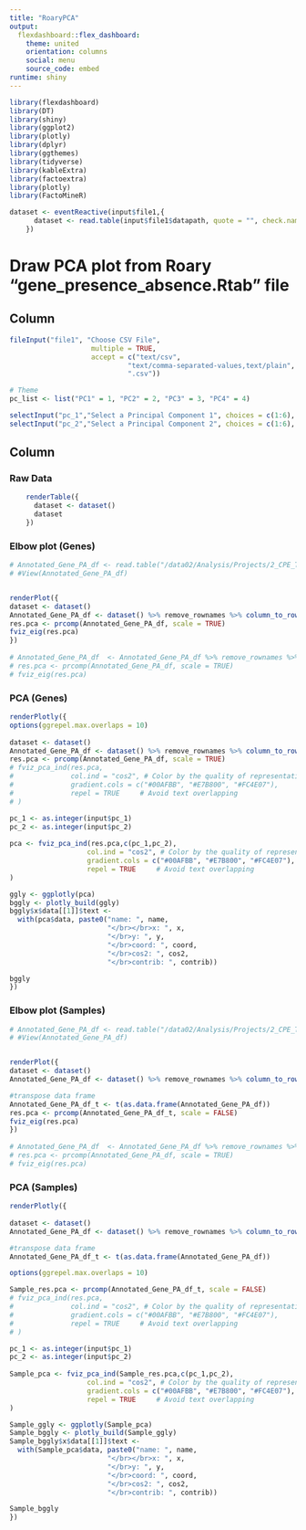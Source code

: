 ```yaml
---
title: "RoaryPCA"
output: 
  flexdashboard::flex_dashboard:
    theme: united
    orientation: columns
    social: menu
    source_code: embed
runtime: shiny
---
```


```r
library(flexdashboard)
library(DT)
library(shiny)
library(ggplot2)
library(plotly)
library(dplyr)
library(ggthemes)
library(tidyverse)
library(kableExtra)
library(factoextra)
library(plotly)
library(FactoMineR)

dataset <- eventReactive(input$file1,{
      dataset <- read.table(input$file1$datapath, quote = "", check.names = FALSE, header = TRUE, sep = "\t")
    })
```

# Draw PCA plot from Roary "gene_presence_absence.Rtab" file

## Column {.sidebar}

```r

fileInput("file1", "Choose CSV File",
                    multiple = TRUE,
                    accept = c("text/csv",
                             "text/comma-separated-values,text/plain",
                             ".csv"))

# Theme
pc_list <- list("PC1" = 1, "PC2" = 2, "PC3" = 3, "PC4" = 4)

selectInput("pc_1","Select a Principal Component 1", choices = c(1:6), selected=1)
selectInput("pc_2","Select a Principal Component 2", choices = c(1:6), selected=2)
```

## Column {data-width=800, .tabset}

### Raw Data

```r
    renderTable({
      dataset <- dataset()
      dataset
    })
```

### Elbow plot (Genes)

```r


# Annotated_Gene_PA_df <- read.table("/data02/Analysis/Projects/2_CPE_Transmission/Tracking_Plasmid_Change/roary_out/annotation_gene_presence_absence.txt", quote = "", check.names = FALSE, header = TRUE, sep = "\t")
# #View(Annotated_Gene_PA_df)


renderPlot({
dataset <- dataset()
Annotated_Gene_PA_df <- dataset() %>% remove_rownames %>% column_to_rownames(var="Gene")
res.pca <- prcomp(Annotated_Gene_PA_df, scale = TRUE)
fviz_eig(res.pca)
})
    
# Annotated_Gene_PA_df  <- Annotated_Gene_PA_df %>% remove_rownames %>% column_to_rownames(var="Gene")
# res.pca <- prcomp(Annotated_Gene_PA_df, scale = TRUE)
# fviz_eig(res.pca)

```


### PCA (Genes)

```r

renderPlotly({
options(ggrepel.max.overlaps = 10)
  
dataset <- dataset()
Annotated_Gene_PA_df <- dataset() %>% remove_rownames %>% column_to_rownames(var="Gene")
res.pca <- prcomp(Annotated_Gene_PA_df, scale = TRUE)
# fviz_pca_ind(res.pca,
#              col.ind = "cos2", # Color by the quality of representation
#              gradient.cols = c("#00AFBB", "#E7B800", "#FC4E07"),
#              repel = TRUE     # Avoid text overlapping
# )

pc_1 <- as.integer(input$pc_1)
pc_2 <- as.integer(input$pc_2)
    
pca <- fviz_pca_ind(res.pca,c(pc_1,pc_2),
                   col.ind = "cos2", # Color by the quality of representation
                   gradient.cols = c("#00AFBB", "#E7B800", "#FC4E07"),
                   repel = TRUE     # Avoid text overlapping
)

ggly <- ggplotly(pca)
bggly <- plotly_build(ggly)
bggly$x$data[[1]]$text <- 
  with(pca$data, paste0("name: ", name, 
                        "</br></br>x: ", x, 
                        "</br>y: ", y, 
                        "</br>coord: ", coord, 
                        "</br>cos2: ", cos2, 
                        "</br>contrib: ", contrib))

bggly
})
```

### Elbow plot (Samples)

```r


# Annotated_Gene_PA_df <- read.table("/data02/Analysis/Projects/2_CPE_Transmission/Tracking_Plasmid_Change/roary_out/annotation_gene_presence_absence.txt", quote = "", check.names = FALSE, header = TRUE, sep = "\t")
# #View(Annotated_Gene_PA_df)


renderPlot({
dataset <- dataset()
Annotated_Gene_PA_df <- dataset() %>% remove_rownames %>% column_to_rownames(var="Gene")

#transpose data frame
Annotated_Gene_PA_df_t <- t(as.data.frame(Annotated_Gene_PA_df))
res.pca <- prcomp(Annotated_Gene_PA_df_t, scale = FALSE)
fviz_eig(res.pca)
})
    
# Annotated_Gene_PA_df  <- Annotated_Gene_PA_df %>% remove_rownames %>% column_to_rownames(var="Gene")
# res.pca <- prcomp(Annotated_Gene_PA_df, scale = TRUE)
# fviz_eig(res.pca)

```


### PCA (Samples)

```r
renderPlotly({
  
dataset <- dataset()
Annotated_Gene_PA_df <- dataset() %>% remove_rownames %>% column_to_rownames(var="Gene")

#transpose data frame
Annotated_Gene_PA_df_t <- t(as.data.frame(Annotated_Gene_PA_df))

options(ggrepel.max.overlaps = 10)

Sample_res.pca <- prcomp(Annotated_Gene_PA_df_t, scale = FALSE)
# fviz_pca_ind(res.pca,
#              col.ind = "cos2", # Color by the quality of representation
#              gradient.cols = c("#00AFBB", "#E7B800", "#FC4E07"),
#              repel = TRUE     # Avoid text overlapping
# )

pc_1 <- as.integer(input$pc_1)
pc_2 <- as.integer(input$pc_2)
    
Sample_pca <- fviz_pca_ind(Sample_res.pca,c(pc_1,pc_2),
                   col.ind = "cos2", # Color by the quality of representation
                   gradient.cols = c("#00AFBB", "#E7B800", "#FC4E07"),
                   repel = TRUE     # Avoid text overlapping
)

Sample_ggly <- ggplotly(Sample_pca)
Sample_bggly <- plotly_build(Sample_ggly)
Sample_bggly$x$data[[1]]$text <- 
  with(Sample_pca$data, paste0("name: ", name, 
                        "</br></br>x: ", x, 
                        "</br>y: ", y, 
                        "</br>coord: ", coord, 
                        "</br>cos2: ", cos2, 
                        "</br>contrib: ", contrib))

Sample_bggly
})
```
